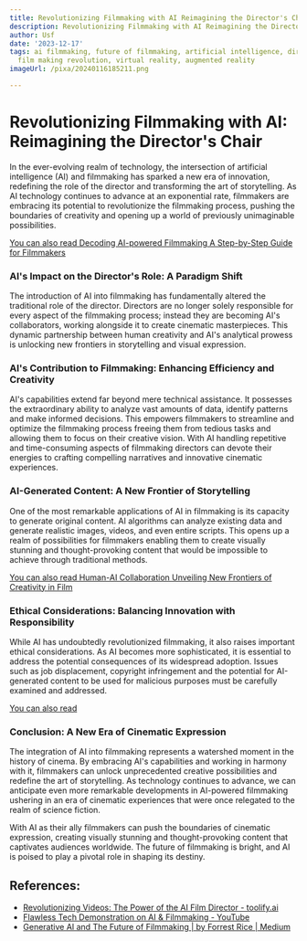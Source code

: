 ```yaml
---
title: Revolutionizing Filmmaking with AI Reimagining the Director's Chair
description: Revolutionizing Filmmaking with AI Reimagining the Director's Chair
author: Usf
date: '2023-12-17'
tags: ai filmmaking, future of filmmaking, artificial intelligence, director's chair,
  film making revolution, virtual reality, augmented reality
imageUrl: /pixa/20240116185211.png

---
```

# Revolutionizing Filmmaking with AI: Reimagining the Director's Chair

In the ever-evolving realm of technology, the intersection of artificial intelligence (AI) and filmmaking  has  sparked a new era of innovation, redefining the role of the director and transforming the art of storytelling. As AI technology continues to  advance at an exponential  rate, filmmakers  are embracing its potential to  revolutionize the filmmaking process, pushing the boundaries of creativity and opening up a world of previously unimaginable possibilities.

[You can also read Decoding AI-powered Filmmaking A Step-by-Step Guide for Filmmakers](Decoding%20AI-powered%20Filmmaking%20A%20Step-by-Step%20Guide%20for%20Filmmakers)


### AI's Impact on  the Director's Role: A Paradigm Shift

The introduction  of AI into filmmaking has fundamentally  altered the traditional role of the director. Directors are no longer  solely responsible for every aspect of the filmmaking process; instead they are becoming AI's collaborators, working  alongside it to  create cinematic masterpieces. This dynamic partnership between human creativity and AI's analytical prowess is unlocking new frontiers in storytelling and  visual  expression.

### AI's Contribution to Filmmaking: Enhancing  Efficiency and Creativity

AI's capabilities extend far beyond mere technical assistance. It  possesses the extraordinary ability to  analyze vast amounts  of data, identify patterns and make  informed decisions. This empowers filmmakers to streamline and optimize the filmmaking process freeing  them from tedious  tasks and allowing them to focus  on their creative vision. With AI handling repetitive and time-consuming aspects of filmmaking directors  can  devote their energies to crafting compelling narratives and innovative cinematic experiences.

### AI-Generated Content: A  New Frontier of Storytelling

One of the  most remarkable applications of AI in filmmaking is  its  capacity to generate original content. AI algorithms can analyze existing data and generate  realistic images, videos, and even entire scripts. This opens up a realm of possibilities for filmmakers enabling them to create visually stunning and thought-provoking content  that would be impossible to achieve through  traditional methods.

[You can  also read Human-AI Collaboration Unveiling New Frontiers of Creativity in Film](Human-AI%20Collaboration%20Unveiling%20New%20Frontiers%20of%20Creativity%20in%20Film)


### Ethical Considerations: Balancing Innovation with Responsibility

While AI  has undoubtedly revolutionized filmmaking, it also raises important  ethical considerations. As AI becomes  more sophisticated, it is essential to  address the potential consequences of its widespread adoption. Issues such as job displacement,  copyright infringement and the potential for AI-generated content to be used for malicious purposes  must be carefully examined and addressed.

[You can also read ]()


### Conclusion: A New Era of Cinematic Expression

The integration of AI into filmmaking represents a watershed moment  in the  history of cinema. By  embracing AI's capabilities and working in harmony with it, filmmakers can unlock unprecedented creative possibilities and redefine the art of storytelling. As  technology continues to advance, we can  anticipate even more remarkable developments  in AI-powered filmmaking ushering in an era of cinematic experiences that were once relegated to the realm of science fiction.

With AI as their ally filmmakers can push  the boundaries of  cinematic expression, creating visually stunning and thought-provoking content that  captivates audiences worldwide. The  future of filmmaking is bright, and AI is poised to play a pivotal role in shaping its destiny.

## References:
- [Revolutionizing Videos: The Power of the AI Film Director - toolify.ai](https://www.toolify.ai/ai-news/revolutionizing-videos-the-power-of-the-ai-film-director-194)
- [Flawless Tech Demonstration on AI & Filmmaking - YouTube](https://www.youtube.com/watch?v=uPmavUfcMqo)
- [Generative AI and The Future of Filmmaking | by Forrest Rice | Medium](https://forrestrice.medium.com/generative-ai-and-the-future-of-filmmaking-ba7df253d2f9?source=rss------technology-5)

